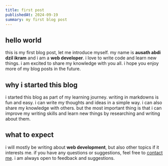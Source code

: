 ```yaml
---
title: first post
publishedAt: 2024-09-19
summary: my first blog post
---
```


## hello world

this is my first blog post, let me introduce myself. my name is **ausath abdi dzil ikram** and i am a **web developer**. i love to write code and learn new things. i am excited to share my knowledge with you all. i hope you enjoy more of my blog posts in the future.

## why i started this blog

i started this blog as part of my learning journey. writing in markdowns is fun and easy. i can write my thoughts and ideas in a simple way. i can also share my knowledge with others. but the most important thing is that i can improve my writing skills and learn new things by researching and writing about them.

## what to expect

i will mostly be writing about **web development**, but also other topics if it interests me. if you have any questions or suggestions, feel free to [contact me](https://linkedin.com/in/ausathdzil). i am always open to feedback and suggestions.
